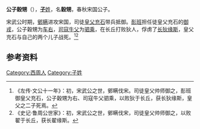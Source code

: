 {{Infobox 先秦人物
|名称= 公子穀甥
|图像=
|图说=
|姓=[[子姓|子]]
|氏=
|名=榖甥
|字=
|别名=
|别字=
|谥号=
|时代=春秋时期
|国家=
|身份=宋国公子
|出生=
|逝世=
|在位=
|父=
|母=
|正妻=
|妾=
|子女=
|太子=
}}
'''公子穀甥'''（{{bd|？||？||}}），[[子姓|'''子'''姓]]，名'''穀甥'''，春秋宋国公子。

宋武公时期，[[鄋瞒|鄋瞒]]进攻宋国，司徒[[皇父充石|皇父充石]]带兵抵御。[[耏班|耏班]]担任徒皇父充石的[[御戎|御戎]]，公子穀甥为[[车右|车右]]，[[司寇|司寇]][[牛父|牛父]]为[[驷乘|驷乘]]，在长丘打败狄人，俘虏了[[长狄|长狄]][[缘斯|缘斯]]，皇父充石与自己的两个儿子战死。<ref>《左传·文公十一年》：初，宋武公之世，鄋瞒伐宋。司徒皇父帅师御之，耏班御皇父充石，公子穀甥为右、司寇牛父驷乘，以败狄于长丘，获长狄缘斯，皇父之二子死焉。</ref><ref>《史记·鲁周公世家》：初，宋武公之世，鄋瞒伐宋，司徒皇父帅师御之，以败翟于长丘，获长翟缘斯。</ref>

== 参考资料 ==
{{reflist}}

[[Category:西周人|Category:西周人]]
[[Category:子姓|Category:子姓]]